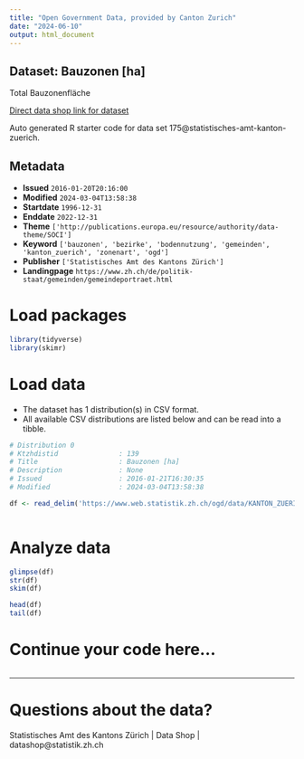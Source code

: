 ```yaml
---
title: "Open Government Data, provided by Canton Zurich"
date: "2024-06-10"
output: html_document
---
```


## Dataset: Bauzonen [ha]

Total Bauzonenfläche

[Direct data shop link for dataset](https://www.zh.ch/de/politik-staat/statistik-daten/datenkatalog.html#/datasets/175@statistisches-amt-kanton-zuerich)

Auto generated R starter code for data set 175@statistisches-amt-kanton-zuerich.

## Metadata

- **Issued** `2016-01-20T20:16:00`
- **Modified** `2024-03-04T13:58:38`
- **Startdate** `1996-12-31`
- **Enddate** `2022-12-31`
- **Theme** `['http://publications.europa.eu/resource/authority/data-theme/SOCI']`
- **Keyword** `['bauzonen', 'bezirke', 'bodennutzung', 'gemeinden', 'kanton_zuerich', 'zonenart', 'ogd']`
- **Publisher** `['Statistisches Amt des Kantons Zürich']`
- **Landingpage** `https://www.zh.ch/de/politik-staat/gemeinden/gemeindeportraet.html`


# Load packages

```r

library(tidyverse)
library(skimr)

```

# Load data

-   The dataset has 1 distribution(s) in CSV format.
-   All available CSV distributions are listed below and can be read into a tibble.

```r

# Distribution 0
# Ktzhdistid               : 139
# Title                    : Bauzonen [ha]
# Description              : None
# Issued                   : 2016-01-21T16:30:35
# Modified                 : 2024-03-04T13:58:38

df <- read_delim('https://www.web.statistik.zh.ch/ogd/data/KANTON_ZUERICH_47.csv')



```

# Analyze data

```r

glimpse(df)
str(df)
skim(df)

head(df)
tail(df)

```

# Continue your code here...

```r

```

------------------------------------------------------------------------

# Questions about the data?

Statistisches Amt des Kantons Zürich | Data Shop | datashop@statistik.zh.ch
